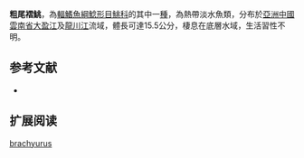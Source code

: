 {{Speciesbox
| name = 粗尾褶鮡
| status = NE
| status_system = IUCN3.1
| image = 
| image_width = 250px
| genus = Pseudecheneis
| species = brachyurus
| authority = Zhou, Li & Yang, 2008
| synonyms = 
}}
'''粗尾褶鮡'''，為[[輻鰭魚綱|輻鰭魚綱]][[鯰形目|鯰形目]][[鮡科|鮡科]]的其中一[[種|種]]，為熱帶淡水魚類，分布於[[亞洲|亞洲]][[中國|中國]][[雲南省|雲南省]][[大盈江|大盈江]]及[[龍川江|龍川江]]流域，體長可達15.5公分，棲息在底層水域，生活習性不明。

==参考文献==
*{{FishBase_species|genus=Pseudecheneis|species=brachyurus|year=2015|month=3}}

== 扩展阅读 ==
{{refbegin}}
{{wikispecies-inline|Pseudecheneis brachyurus|粗尾褶鮡}}
{{refend}}
{{Taxonbar|from=Q6410579}}

[[Category:褶鮡属|brachyurus]]